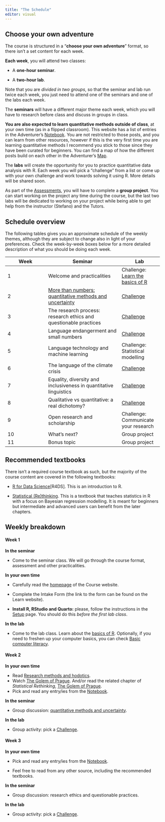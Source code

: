 ```yaml
---
title: "The Schedule"
editor: visual
---
```


## Choose your own adventure

The course is structured in a "**choose your own adventure**" format, so there isn't a set content for each week.

::: callout-important
**Each week**, you will attend two classes:

-   A **one-hour seminar**.

-   A **two-hour lab**.

Note that you are *divided in two groups*, so that the seminar and lab run twice each week, you just need to attend one of the seminars and one of the labs each week.
:::

The **seminars** will have a different major theme each week, which you will have to research before class and discuss in groups in class.

**You are also expected to learn quantitative methods outside of class**, at your own time (as in a flipped classroom). This website has a list of entries in the Adventurer's [Notebook](notebook.qmd). You are not restricted to those posts, and you can learn from other resources, however if this is the very first time you are learning quantitative methods I recommend you stick to those since they have been curated for beginners. You can find a map of how the different posts build on each other in the Adventurer's [Map](map.qmd).

The **labs** will create the opportunity for you to practice quantitative data analysis with R. Each week you will pick a "challenge" from a list or come up with your own challenge and work towards solving it using R. More details will be shared soon.

As part of the [Assessments](assessments.qmd), you will have to complete a **group project**. You can start working on the project any time during the course, but the last two labs will be dedicated to working on your project while being able to get help from the instructor (Stefano) and the Tutors.

## Schedule overview

The following tables gives you an approximate schedule of the weekly themes, although they are subject to change also in light of your preferences. Check the week-by-week boxes below for a more detailed description of what you should be doing each week.

| Week | Seminar                                                                                  | Lab                                                    |
|-------------------|----------------------------------|-------------------|
| 1    | Welcome and practicalities                                                               | Challenge: [Learn the basics of R](posts/r-basics.qmd) |
| 2    | [More than numbers: quantitative methods and uncertainty](discussions/discussion-02.qmd) | [Challenge](challenges.qmd)                            |
| 3    | The research process: research ethics and questionable practices                         | [Challenge](challenges.qmd)                            |
| 4    | Language endangerment and small numbers                                                  | [Challenge](challenges.qmd)                            |
| 5    | Language technology and machine learning                                                 | Challenge: Statistical modelling                       |
| 6    | The language of the climate crisis                                                       | [Challenge](challenges.qmd)                            |
| 7    | Equality, diversity and inclusiveness in quantitative linguistics                        | [Challenge](challenges.qmd)                            |
| 8    | Qualitative vs quantitative: a real dichotomy?                                           | [Challenge](challenges.qmd)                            |
| 9    | Open research and scholarship                                                            | Challenge: Communicate your research                   |
| 10   | What's next?                                                                             | Group project                                          |
| 11   | Bonus topic                                                                              | Group project                                          |

## Recommended textbooks

There isn't a required course textbook as such, but the majority of the course content are covered in the following textbooks:

-   [R for Data Science](https://r4ds.hadley.nz)\[R4DS\]. This is an introduction to R.

-   [Statistical (Re)thinking](https://discovered.ed.ac.uk/permalink/44UOE_INST/110jsec/alma9924745740602466). This is a textbook that teaches statistics in R with a focus on Bayesian regression modelling. It is meant for beginners but intermediate and advanced users can benefit from the later chapters.

## Weekly breakdown

::: {.callout-note collapse="false"}
#### Week 1

**In the seminar**

-   Come to the seminar class. We will go through the course format, assessment and other practicalities.

**In your own time**

-   Carefully read the [homepage](index.qmd) of the Course website.

-   Complete the Intake Form (the link to the form can be found on the Learn website).

-   **Install R, RStudio and Quarto:** please, follow the instructions in the [Setup](setup.qmd) page. You should do this *before the first lab class*.

**In the lab**

-   Come to the lab class. Learn about the [basics of R](posts/r-basics.qmd). Optionally, if you need to freshen up your computer basics, you can check [Basic computer literacy](posts/computer-basics.qmd).
:::

::: {.callout-note collapse="false"}
#### Week 2

**In your own time**

-   Read [Research methods and hodotics](posts/hodotics.qmd).
-   Watch [The Golem of Prague](https://youtu.be/FdnMWdICdRs?si=BLyz4G19T5elt_ho). And/or read the related chapter of *Statistical Rethinking*, [The Golem of Prague](https://discovered.ed.ac.uk/permalink/44UOE_INST/19s2m21/cdi_proquest_ebookcentralchapters_6133700_13_20).
-   Pick and read any entry/ies from the [Notebook](notebook.qmd).

**In the seminar**

-   Group discussion: [quantitative methods and uncertainty](discussions/discussion-02.qmd).

**In the lab**

-   Group activity: pick a [Challenge](challenges.qmd).
:::

::: {.callout-note collapse="true"}
#### Week 3

**In your own time**

-   Pick and read any entry/ies from the [Notebook](notebook.qmd).

-   Feel free to read from any other source, including the recommended textbooks.

**In the seminar**

-   Group discussion: research ethics and questionable practices.

**In the lab**

-   Group activity: pick a [Challenge](challenges.qmd).
:::

